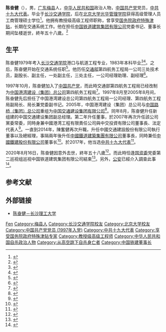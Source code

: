 {{Infobox person
| gender = 男
| birth_date = 1962年10月
| birth_place = {{CHN}}[[广东省|广东省]][[梅县|梅县]]
| death_date = {{Death date and age|2020|8|16|1962|10}}
| death_place = {{CHN}}[[北京市|北京市]]
| death_cause = [[坠楼|坠楼]]
| nationality = {{PRC}}
| alma_mater = [[长沙交通学院|长沙交通学院]]
| known_for = [[中国铁道建筑集团有限公司|中国铁道建筑集团有限公司]]党委书记、董事长
| party = {{CPC}}
| 教育程度 = 本科
| job = 企業家
}}
'''陈奋健'''（{{bd|1962年|10月|2020年|8月16日|catIdx=Chen}}），男，[[广东省|广东]][[梅县|梅县]]人，[[中华人民共和国|中华人民共和国]]政治人物，[[中国共产党|中国共产党]]党员，[[中共十九大代表|中共十九大代表]]。毕业于[[长沙交通学院|长沙交通学院]]，后在[[北京大学光华管理学院|北京大学光华管理学院]]获得高级管理人员工商管理硕士学位<ref>{{cite news |author1=南希&葉琪 |title=國資委巡視組進駐巡視期間　中鐵建董事長陳奮健墮樓身亡 |url=https://www.hk01.com/%E5%8D%B3%E6%99%82%E4%B8%AD%E5%9C%8B/512152/%E5%9C%8B%E8%B3%87%E5%A7%94%E5%B7%A1%E8%A6%96%E7%B5%84%E9%80%B2%E9%A7%90%E5%B7%A1%E8%A6%96%E6%9C%9F%E9%96%93-%E4%B8%AD%E9%90%B5%E5%BB%BA%E8%91%A3%E4%BA%8B%E9%95%B7%E9%99%B3%E5%A5%AE%E5%81%A5%E5%A2%AE%E6%A8%93%E8%BA%AB%E4%BA%A1 |publisher=hk01 |date=2020年8月18日}}</ref>。他拥有教授级高级工程师职称，曾享受[[国务院政府特殊津贴|国务院政府特殊津贴]]，长期在交通系统工作。他在担任[[中国铁道建筑集团有限公司|中国铁道建筑集团有限公司]]党委书记、董事长期间坠楼逝世，終年五十八歲。<ref name="thepaper">{{Cite news |url=https://www.thepaper.cn/newsDetail_forward_8764489 |title=58岁中国铁道建筑集团董事长陈奋健意外去世 |date=2020-08-17 |work=澎湃新闻 |accessdate=2020-08-18 |archive-date=2020-08-18 |archive-url=https://web.archive.org/web/20200818063410/https://www.thepaper.cn/newsDetail_forward_8764489 |dead-url=no }}</ref>

== 生平 ==
陈奋健1979年考入[[长沙交通学院|长沙交通学院]]港口与航道工程专业，1983年本科毕业<ref>{{Cite news |url=https://hn.rednet.cn/content/2019/10/16/6125924.html |title=长沙理工大学举办水利工程本科办学40周年暨港航专业发展建设研讨会 |date=2019-10-16 |work=红网 |accessdate=2020-08-18 |archive-date=2019-10-17 |archive-url=https://web.archive.org/web/20191017184152/https://hn.rednet.cn/content/2019/10/16/6125924.html |dead-url=no }}</ref><ref>{{Cite news |url=http://www.ce.cn/cysc/newmain/pplm/qyrw/201403/26/t20140326_2553626.shtml |title=陈奋健任中国交通建设集团有限公司党委书记 |date=2014-03-26 |work=中国经济网 |accessdate=2020-08-18}}</ref>。之后，陈奋健开始在交通系统任职<ref>{{cite news |author1=文匯報 |title=中國鐵建集團董事長陳奮健墜樓身亡 |url=http://news.wenweipo.com/2020/08/18/IN2008180009.htm |publisher=文匯報 |date=2020年8月18日 |accessdate=2020年8月18日 |archive-date=2020年8月18日 |archive-url=https://web.archive.org/web/20200818133620/http://news.wenweipo.com/2020/08/18/IN2008180009.htm |dead-url=no }}</ref>。他历任[[中华人民共和国交通部|交通部]]第四航务工程局一公司三处技术员，副股长、副主任，一处副主任，三处主任，一公司经理助理、副经理<ref>{{cite web |title=陈奋健同志逝世 |url=http://paper.crcc.cn/html/2020-08/22/nw.D110000zgtdjzb_20200822_4-1.htm |publisher=中国铁道建筑报 |date=2020-08-22 |access-date=2020-10-18 |archive-date=2020-10-18 |archive-url=https://web.archive.org/web/20201018120936/http://paper.crcc.cn/html/2020-08/22/nw.D110000zgtdjzb_20200822_4-1.htm |dead-url=no }}</ref>。

1997年10月，陈奋健加入了[[中国共产党|中国共产党]]，而此時交通部第四航务工程局已经改制为[[中国港湾建设（集团）总公司|中国港湾建设（集团）总公司]]第四航务工程局<ref>{{cite news |author1=21財經 |title=58岁中国铁建董事长陈奋健坠楼身亡，公司回应确认逝世：目前生产经营情况正常 |url=https://m.21jingji.com/article/20200818/herald/5d64adf58bf1db6ca97250391a6e6718.html |publisher=21財經 |date=2020年8月18日}}</ref>。1997年8月至2005年8月间，陈奋健先后担任了中国港湾建设总公司第四航务工程局一公司经理、第四航务工程局副局长、局长兼党委副书记。2005年，中国港湾建设（集团）总公司与[[中国路桥（集团）总公司|中国路桥（集团）总公司]]重组为[[中国交通建设集团有限公司|中国交通建设集团有限公司]]<ref>{{Cite news |url=http://www.gov.cn/jrzg/2008-06/23/content_1025188.htm |title=“重组三年迈出三大步”——记中国交通建设集团 |date=2008-06-23 |work=中央政府门户网站 |publisher=新华社 |accessdate=2020-08-18}}</ref>。同年8月，陈奋健升任新组建的中国交通建设集团副总经理。第二年升任董事，於2007年再次升任該公司黨委常委，同時身兼中國港湾工程有限責任公司與中交投資有限公司董事長、法定代表人<ref>{{cite news |author1=新浪財經 |title=中國鐵建董事長陳奮健去世 曾主持港珠澳大橋建設|url=https://finance.sina.com/bg/economy/economy_company/sinacn/2020-08-17/doc-ifzzcafx9123663.shtml|publisher=新浪財經 |date=2020年8月18日}}</ref>。一直到2014年，陳奮健再次升職，升任中國交通建設股份有限公司執行董事以及總經理，事隔兩年後升任[[中國鐵道建築集團有限公司|中國鐵道建築集團有限公司]]董事長，同時兼任[[中國鐵建股份有限公司|中國鐵建股份有限公司]]董事长<ref>{{cite news |author1=蘋果日報 |title=被自殺？中國國企龍頭鐵建董事長墜樓亡　官方強調「是意外」 |url=https://tw.appledaily.com/international/20200818/GOGA37ZQ2NFBDGPOTGVBFT4OJU/ |publisher=蘋果日報 |date=2020年8月18日}}</ref>。於2017年，他当选[[中共十九大代表|中共十九大代表]]<ref>{{cite news |author1=网易 |title=中交集团总经理陈奋健已调任中国铁建董事长 |url=http://news.163.com/18/0709/18/DM9V6VBD0001875N.html?baike |publisher=网易 |date=2018年7月9日}}</ref>。

2020年8月16日，陈奋健因意外去世，終年五十八歲<ref>{{cite news |author1=騰信網 |title=突发！58岁中铁建董事长陈奋健坠楼身亡 |url=https://new.qq.com/rain/a/20200818A03AMZ00 |publisher=騰信網 |date=2020年8月18日}}</ref>。而此時恰逢[[国务院国有资产监督管理委员会|国资委]]党委第二巡视组巡视中国铁道建筑集团有限公司結束<ref>{{cite news |title=中国铁建董事长陈奋健去世 国资委巡视刚结束 |url=https://finance.sina.com.cn/chanjing/gsnews/2020-08-18/doc-iivhuipn9231952.shtml |publisher=中新经纬 |accessdate=2020-08-18 |archive-date=2020-08-18 |archive-url=https://web.archive.org/web/20200818160810/https://finance.sina.com.cn/chanjing/gsnews/2020-08-18/doc-iivhuipn9231952.shtml |dead-url=no }}</ref>。另外，[[公安|公安]]已經介入調查此事<ref>{{cite news |author1=《蘋果日報》 |title=【傳墮樓亡】中鐵建董事長陳奮健「不幸逝世」 公安已介入調查 |url=https://hk.appledaily.com/china/20200818/45VQMH6Y6FFJLMXUAZRHYQTSA4/ |publisher=《蘋果日報》 |date=2020年8月18日}}</ref>。

== 参考文献 ==
{{reflist}}
== 外部链接 ==
*[https://www.csust.edu.cn/slgc/info/1254/12277.htm 陈奋健－长沙理工大学]{{Wayback|url=https://www.csust.edu.cn/slgc/info/1254/12277.htm |date=20201019092248 }}
{{Authority control}}
{{DEFAULTSORT:Chen陈}}
[[Category:陈姓|Fen]]
[[Category:梅县人|Category:梅县人]]
[[Category:长沙交通学院校友|Category:长沙交通学院校友]]
[[Category:北京大学校友|Category:北京大学校友]]
[[Category:中国共产党党员_(1997年入党)|Category:中国共产党党员 (1997年入党)]]
[[Category:中共十九大代表|Category:中共十九大代表]]
[[Category:享受国务院政府特殊津贴专家|Category:享受国务院政府特殊津贴专家]]
[[Category:教授级高级工程师|Category:教授级高级工程师]]
[[Category:中华人民共和国自杀政治人物|Category:中华人民共和国自杀政治人物]]
[[Category:从高空跳下自杀身亡者|Category:从高空跳下自杀身亡者]]
[[Category:中国铁建董事长|Category:中国铁建董事长]]